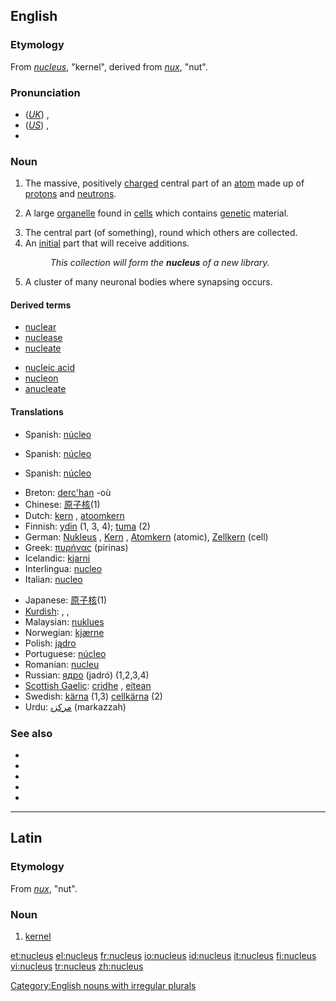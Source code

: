 {{was wotd|2006|August|26}}
==English==

===Etymology===
From {{L.}} ''[[#Latin|nucleus]]'', "kernel", derived from ''[[nux]]'', "nut".

===Pronunciation===
*(''[[Received Pronunciation|UK]]'') {{IPA|/ˈnjuːkliəs/}}, {{SAMPA|/"nju:kli@s/}}
*(''[[General American|US]]'') {{IPA|/ˈnuːkliəs/}}, {{SAMPA|/"nu:kli@s/}}
*{{audio|en-us-nucleus.ogg|Audio (US)}}

===Noun===
{{en-noun|pl=nuclei|pl2=nucleuses}}

# {{context|chemistry|physics}} The massive, positively [[charge]]d central part of an [[atom]] made up of [[proton]]s and [[neutron]]s.
# {{cytology}} A large [[organelle]] found in [[cell]]s which contains [[genetic]] material.
# The central part (of something), round which others are collected.
# An [[initial]] part that will receive additions.
#: ''This collection will form the '''nucleus''' of a new library.''
# {{neuroanatomy}} A cluster of many neuronal bodies where synapsing occurs.

====Derived terms====
{{top2}}
*[[nuclear]]
*[[nuclease]]
*[[nucleate]]
{{mid2}}
*[[nucleic acid]]
*[[nucleon]]
*[[anucleate]]
{{bottom}}

====Translations====
{{trans-top|(physics) massive, positively and neutrally charged core of an atom}}
{{trans-mid}}
*Spanish: [[núcleo]] {{m}}
{{trans-bottom}}

{{trans-top|(cytology) large organelle found in cells}}
{{trans-mid}}
*Spanish: [[núcleo]] {{m}}
{{trans-bottom}}

{{trans-top|central part of something}}
{{trans-mid}}
*Spanish: [[núcleo]] {{m}}
{{trans-bottom}}

{{trans-top|Translations to categorise}}
{{rfc-trans}}
*Breton: [[derc'han]] {{m}} -où {{p}}
*Chinese: [[原子核]](1)
*Dutch: [[kern]] {{m}}, [[atoomkern]] {{m}}
*Finnish: [[ydin]] (1, 3, 4); [[tuma]] (2)
*German: [[Nukleus]] {{m}}, [[Kern]] {{m}}, [[Atomkern]] {{m}} (atomic), [[Zellkern]] {{m}} (cell)
*Greek: [[πυρήνας]] (pirinas) {{m}}
*Icelandic: [[kjarni]] {{m}}
*Interlingua: [[nucleo]]
*Italian: [[nucleo]] {{m}}
{{trans-mid}}
*Japanese: [[原子核]](1)
*[[Kurdish]]: {{trad|ku|navok}} {{f}}, {{trad|ku|navik}} {{f}}, {{trad|ku|kakil}} {{f}}
*Malaysian: [[nuklues]]
*Norwegian: [[kjærne]] {{m}}
*Polish: [[jądro]] {{m}}
*Portuguese: [[núcleo]] {{m}}
*Romanian: [[nucleu]] {{n}}
*Russian: [[ядро]] (jadró) {{n}} (1,2,3,4)
*[[Scottish Gaelic]]: [[cridhe]] {{m}}, [[eitean]] {{m}}
*Swedish: [[kärna]] {{c}} (1,3) [[cellkärna]] {{c}} (2)
*Urdu: [[مرکزہ]] (markazzah) {{m}}
{{trans-bottom}}

===See also===
*{{pedialite|Atomic nucleus}}
*{{pedialite|Cell nucleus}}
*{{pedialite|Comet}}
*{{pedialite|Nucleus (neuroanatomy)}}
*{{pedialite|Nucleus (linguistics)}}

[[Category:English nouns with irregular plurals]]

----

==Latin==

===Etymology===
From ''[[nux]]'', "nut".

===Noun===
{{la-noun|nucleus|nuclei|nuclei|m|second}} <!--does this need macrons? -->

# [[kernel]]

[[et:nucleus]]
[[el:nucleus]]
[[fr:nucleus]]
[[io:nucleus]]
[[id:nucleus]]
[[it:nucleus]]
[[fi:nucleus]]
[[vi:nucleus]]
[[tr:nucleus]]
[[zh:nucleus]]